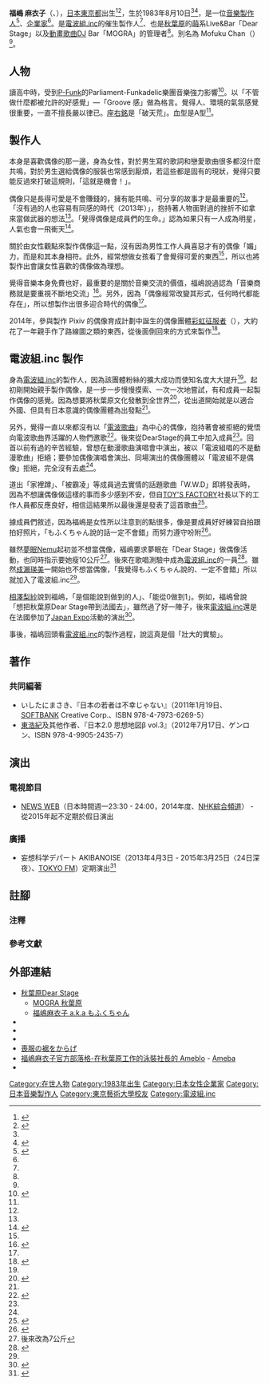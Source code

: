 {{Infobox_Person
| name           = 福嶋麻衣子
|image= <!-- 建議使用自由版權圖像 -->
|box_width= 
| caption        = 
|occupation= [[音樂製作人|音樂製作人]]<br />[[企業家|企業家]]
| job2           = 
| period         = 
|birth_name= 
| other_names    = もふくちゃん
| foreign_names  = 
| english_names  = 
| sex            = 女
|birth_date= {{Birth date|1983|08|10}}
|birth_place= {{JPN}}[[東京都|東京都]]
|death_date= <!-- {{Death date and age|YYYY|MM|DD|YYYY|MM|DD}}（死亡在前，出生在後） -->
|death_place= 
| nationality    = {{JPN}}
| residence      = 
|language= 
| height         = 
| weight         = 
| party          = 
| religion       = 
| spouse         = 
| parents        = 
| relatives      = 
|education= [[東京藝術大學|東京藝術大學]]音樂學部畢業<ref name="realsound">{{cite news|url=http://realsound.jp/2013/09/wwdinc_2.html|title=「物語性の先に辿りつきたい」でんぱ組.incのプロデューサー・もふくちゃんが語るアイドル論|date=2013-09-22|accessdate=2015-08-27|publisher=Real Sound}}</ref>
| past           = 
| work           = 
|awards= 
}}

'''福嶋 麻衣子'''（{{lang-ja|ふくしま まいこ}}、{{lang-en|Fukushima Maiko}}），[[日本|日本]][[東京都|東京都]]出生<ref name="timeout">{{Cite web|url=http://www.timeout.jp/ja/tokyo/feature/7313|title=インタビュー：福嶋麻衣子（もふくちゃん）|accessdate=2015-08-01|publisher=タイムアウト東京株式会社|date=2013年6月3日|archive-date=2015-04-13|archive-url=https://web.archive.org/web/20150413052835/http://www.timeout.jp/ja/tokyo/feature/7313|dead-url=no}}</ref><ref name="dearstage">{{Cite web|url=http://dearstage.co.jp/artists/mofuku/|title=福嶋麻衣子 a.k.a もふくちゃん|accessdate=2015-08-01|publisher=DEARSTAGE inc.|archive-url=https://web.archive.org/web/20150715024501/http://dearstage.co.jp/artists/mofuku/|archive-date=2015-07-15|dead-url=yes}}</ref>，生於1983年8月10日<ref name="dearstage" /><ref name="asahi">{{Cite web |url=http://www.asahi.com/and_w/interest/SDI2015041521761.html|title=＜6＞次世代アイドルの生みの親 福嶋麻衣子|accessdate=2015-08-01 |publisher=AERA [[朝日新聞|朝日新聞Digital]]|date=2013-08-26}}</ref>，是一位[[音樂製作人|音樂製作人]]<ref name="budoukan">{{cite news|url=http://realsound.jp/2014/05/post-632.html|title=でんぱ組.inc、武道館ライブを達成できたワケ　もふくちゃん「我々よりも世間が変わっていった」|date=2014-05-31|accessdate=2015-08-27|publisher=Real Sound}}</ref>、[[企業家|企業家]]<ref name="asahi"/>。是[[電波組.inc|電波組.inc]]的催生製作人<ref name="asahi"/>、也是[[秋葉原|秋葉原]]的[[萌|萌]]系Live&Bar「Dear Stage」以及[[動畫歌曲|動畫歌曲]]DJ Bar「MOGRA」的管理者<ref name="asahi"/>。別名為 Mofuku Chan（{{lang-ja|もふくちゃん}}）<ref name="asahi"/>。

== 人物 ==
讀高中時，受到[[P-Funk|P-Funk]]的Parliament-Funkadelic樂團音樂強力影響<ref name="ascii">{{Cite web |url=http://ascii.jp/elem/000/000/611/611961/index-3.html|title=オタクが輝く聖地「MOGRA」美人オーナーもふくちゃん(3/4)|accessdate=2015-08-02 |publisher=[[ASCII_Media_Works|ASCII Media Works]] [[角川集團|角川集團]]|date=2011年6月11日}}</ref>。以「不管做什麼都被允許的好感覺」—「Groove 感」做為格言。覺得人、環境的氣氛感覺很重要，一直不擅長嚴以律已。[[座右銘|座右銘]]是「破天荒」。血型是A型<ref name="dearstage"/>。

== 製作人 == 
本身是喜歡偶像的那一邊，身為女性，對於男生寫的歌詞和戀愛歌曲很多都沒什麼共鳴，對於男生選給偶像的服裝也常感到厭煩，若這些都是固有的現狀，覺得只要能反過來打破這規則，「這就是機會！」。

偶像只是長得可愛是不會賺錢的，擁有能共鳴、可分享的故事才是最重要的<ref name="asahi"/>。「沒有過的人也容易有同感的時代（2013年）」，抱持著人物面對過的挫折不如拿來當做武器的想法<ref name="asahi"/>。「覺得偶像是成員們的生命。」認為如果只有一人成為明星，人氣也會一飛衝天<ref>{{Cite web |url=http://realsound.jp/2014/11/post-1680_2.html|title=(2ページ目)ピクシブ発アイドル、虹のコンキスタドールが目指すものは？ 永田P×もふくちゃんが対談|accessdate=2015-08-01 |publisher=[[サイゾー|リアルサウンド]]|date=2014-11-03}}</ref>。

關於由女性觀點來製作偶像這一點，沒有因為男性工作人員喜惡才有的偶像「媚」力，而是和其本身相符。此外，經常想做女孩看了會覺得可愛的東西<ref name="timeout"/>，所以也將製作出會讓女性喜歡的偶像做為理想。

覺得音樂本身免費也好，最重要的是關於音樂交流的價值，福嶋說過認為「音樂商務就是要重視不斷地交流」<ref name="getnews2">{{Cite web |url=http://getnews.jp/archives/98327|title=かわいすぎる代表取締役“もふくちゃん”こと株式会社モエ・ジャパン福嶋麻衣子さんインタビュー（後編）|accessdate=2015-08-01 |publisher=[[ガジェット通信|ガジェット通信]] 東京産業新聞|date=2011-04-15}}</ref>。另外，因為「偶像經常改變其形式，任何時代都能存在」，所以想製作出很多迎合時代的偶像<ref name="asahi"/>。

2014年，參與製作 Pixiv 的偶像育成計劃中誕生的偶像團體[[彩虹征服者|彩虹征服者]]（{{lang-ja|虹のコンキスタドール}}），大約花了一年親手作了路線圖之類的東西，從後面倒回來的方式來製作<ref name="realsound2">{{Cite web |url=http://realsound.jp/2014/11/post-1680.html|title=ピクシブ発アイドル、虹のコンキスタドールが目指すものは？ 永田P×もふくちゃんが対談|accessdate=2015-08-01 |publisher=[[サイゾー|リアルサウンド]]|date=2014-11-03}}</ref>。

== 電波組.inc 製作 ==
身為[[電波組.inc|電波組.inc]]的製作人，因為該團體粉絲的擴大成功而使知名度大大提升<ref name="asahi"/>。起初剛開始親手製作偶像，是一步一步慢慢摸索、一次一次地嘗試，有和成員一起製作偶像的感覺。因為想要將秋葉原文化發散到全世界<ref name="oricon2">{{Cite web |url=http://www.oricon.co.jp/special/1430/|title=飽和状態の国内アイドル市場、“海外輸出”が更に活発に!?|accessdate=2015-08-01 |publisher=[[Oricon|Oricon]]|date=2014-09-05}}</ref>，從出道開始就是以適合外國、但具有日本意識的偶像團體為出發點<ref name="oricon2"/>。

另外，覺得一直以來都沒有以「[[電波歌曲|電波歌曲]]」為中心的偶像，抱持著會被拒絕的覺悟向電波歌曲界活躍的人物們邀歌<ref name="cakes">{{Cite web |url=https://cakes.mu/posts/1422|title=「 彼女たちは人生を懸けて、命を燃やしてやってくれてる」プロデューサー福嶋麻衣子（もふくちゃん）|accessdate=2015-08-01 |publisher=cakes  株式会社ピースオブケイク |date=2013年3月5日}}</ref>。後來從DearStage的員工中加入成員<ref name="cakes"/>。回首以前有過的辛苦經驗，曾想在動漫歌曲演唱會中演出，被以「電波組唱的不是動漫歌曲」拒絕；要參加偶像演唱會演出、同場演出的偶像團體以「電波組不是偶像」拒絕，完全沒有去處<ref name="cakes"/>。

道出「家裡蹲」、「被霸凌」等成員過去實情的話題歌曲「W.W.D」即將發表時，因為不想讓偶像做這樣的事而多少感到不安，但自[[TOY'S_FACTORY|TOY'S FACTORY]]社長以下的工作人員都反應良好，相信這結果所以最後還是發表了這首歌曲<ref>{{Cite web |url=http://realsound.jp/2013/09/wwdinc.html|title=「物語性の先に辿りつきたい」でんぱ組.incのプロデューサー・もふくちゃんが語るアイドル論|accessdate=2015-08-02 |publisher=[[サイゾー|リアルサウンド]]|date=2013-09-22}}</ref>。

據成員們敘述，因為福嶋是女性所以注意到的點很多，像是要成員好好練習自拍跟拍好照片，「もふくちゃん說的話一定不會錯」而努力遵守吩附<ref name="oricon">{{Cite web |url=http://www.oricon.co.jp/special/1469/|title=でんぱ組.inc、海外活動から原点まで――今の心境とは！？|accessdate=2015-08-01 |publisher=[[Oricon|Oricon]]|date=2014-10-01}}</ref>。

雖然[[夢眠Nemu|夢眠Nemu]]起初並不想當偶像，福嶋要求夢眠在「Dear Stage」做偶像活動，也同時指示要她瘦10公斤<ref group="注">後來改為7公斤</ref>。後來在歌唱測驗中成為[[電波組.inc|電波組.inc]]的一員<ref name="nemu">{{Cite web |url=http://realsound.jp/2014/08/post-1154_2.html|title=(2ページ目)でんぱ組.inc夢眠ねむ×もふくちゃんの大学院講義「アイドルのセルフプロデュース論」レポ|accessdate=2015-08-01 |publisher=[[サイゾー|リアルサウンド]]|date=2014-08-24}}</ref>。雖然[[成瀨瑛美|成瀨瑛美]]一開始也不想當偶像，「我覺得もふくちゃん說的、一定不會錯」所以就加入了電波組.inc<ref name="oricon"/>。

[[相澤梨紗|相澤梨紗]]說到福嶋，「是個能說到做到的人」、「能從0做到1」。例如，福嶋曾說「想把秋葉原Dear Stage帶到法國去」，雖然過了好一陣子，後來[[電波組.inc|電波組.inc]]還是在法國參加了[[Japan_Expo|Japan Expo]]活動的演出<ref name="timeoutdempa">{{Cite web|url=http://www.timeout.jp/ja/tokyo/feature/7254|title=インタビュー：でんぱ組.inc|accessdate=2015-08-01|publisher=タイムアウト東京株式会社|date=2013年5月24日|archive-date=2014-10-09|archive-url=https://web.archive.org/web/20141009023400/http://www.timeout.jp/ja/tokyo/feature/7254|dead-url=no}}</ref>。

事後，福嶋回頭看[[電波組.inc|電波組.inc]]的製作過程，說這真是個「壯大的實驗」。

== 著作 ==
=== 共同編著 ===
* いしたにまさき、『日本の若者は不幸じゃない』（2011年1月19日、[[軟銀|SOFTBANK]] Creative Corp.、ISBN 978-4-7973-6269-5）
* [[東浩紀|東浩紀]]及其他作者、『日本2.0 思想地図β vol.3』（2012年7月17日、ゲンロン、ISBN 978-4-9905-2435-7）

== 演出 ==
=== 電視節目 ===
* [[NEWS_WEB|NEWS WEB]]（日本時間週一23:30 - 24:00，2014年度、[[NHK綜合頻道|NHK綜合頻道]]） - 從2015年起不定期於假日演出

=== 廣播 ===
* 妄想科学デパート AKIBANOISE（2013年4月3日 - 2015年3月25日〈24日深夜〉、[[FM東京|TOKYO FM]]）定期演出<ref>{{Cite web|url=http://www.tfm.co.jp/akibanoise/index.php|title=妄想科学デパート AKIBANOISE(アキバノイズ)|accessdate=2015-08-02|publisher=[[FM東京|FM東京]]|deadurl=yes|archiveurl=https://web.archive.org/web/20150725075027/http://www.tfm.co.jp/akibanoise/index.php|archivedate=2015-07-25}}</ref>

== 註腳 ==
=== 注釋 ===
{{Reflist|group="注"}}
=== 參考文獻 ===
{{reflist}}

== 外部連結 ==
* [http://dearstage.com/ 秋葉原Dear Stage]
** [http://club-mogra.jp/ MOGRA 秋葉原]
** [https://web.archive.org/web/20151004074438/http://dearstage.co.jp/artists/mofuku/ 福嶋麻衣子 a.k.a もふくちゃん]
* {{Twitter|mofuku}}
* {{Facebook|maiko.fukushima}}
* {{Instagram|mofukuchang}}
* [http://www.mofuku.org/ 喪服の裾をからげ]
* [http://ameblo.jp/mofukushacho/ 福嶋麻衣子官方部落格-在秋葉原工作的泳裝社長的 Ameblo] - [[Ameba|Ameba]]
* {{YouTube|u=mofuku|mofuku}}

{{DEFAULTSORT:Fukushima Maiko}}
[[Category:在世人物|Category:在世人物]]
[[Category:1983年出生|Category:1983年出生]]
[[Category:日本女性企業家|Category:日本女性企業家]]
[[Category:日本音樂製作人|Category:日本音樂製作人]]
[[Category:東京藝術大學校友|Category:東京藝術大學校友]]
[[Category:電波組.inc|Category:電波組.inc]]
